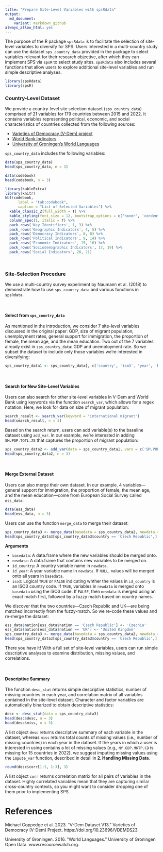 ```yaml
---
title: "Prepare Site-Level Variables with spsRdata"
output: 
  md_document:
    variant: markdown_github
always_allow_html: yes
---
```


The purpose of the R package `spsRdata` is to facilitate the selection of site-level variables to diversify for SPS. Users interested in a multi-country study can use the dataset `sps_country_data` provided in the package to select variables relevant for their research objective, after which they can implement SPS via `spsR` to select study sites. `spsRdata` also includes several functions that allow users to explore additional site-level variables and run simple descriptive analyses.

```r
library(spsRdata)
library(spsR)
```

### Country-Level Dataset

We provide a country-level site selection dataset (`sps_country_data`) comprised of 21 variables for 179 countries between 2015 and 2022. It contains variables representing political, economic, and social characteristics of countries collected from the following sources: 

* [Varieties of Democracy (V-Dem) project](https://v-dem.net/data/the-v-dem-dataset)
* [World Bank Indicators](https://datahelpdesk.worldbank.org/knowledgebase/articles/889392-about-the-indicators-api-documentation)
* [University of Groningen's World Languages](https://resourcewatch.org/data/explore/soc_071_world_languages?section=Discover&selectedCollection=&zoom=3&lat=0&lng=0&pitch=0&bearing=0&basemap=dark&labels=light&layers=%255B%257B%2522dataset%2522%253A%252220662342-dcdd-4a42-9f58-bcc80217de71%2522%252C%2522opacity%2522%253A1%252C%2522layer%2522%253A%2522f2d76e6b-060d-4dc9-83ea-284bef6b2aae%2522%257D%255D&aoi=&page=1&sort=most-viewed&sortDirection=-1)

`sps_country_data` includes the following variables: 

```r
data(sps_country_data)
head(sps_country_data, n = 3)

data(codebook)
head(codebook, n = 3)
```

```r
library(kableExtra)
library(knitr)
kbl(codebook,
      label = "tab:codebook",
      caption = "List of Selected Variables") %>%
  kable_classic_2(full_width = T) %>%
  kable_styling(font_size = 12, bootstrap_options = c('hover', 'condensed')) %>%
  column_spec(1, italic = T) %>%
  pack_rows('Key Identifiers', 1, 3) %>%
  pack_rows('Geographic Indicators', 4, 5) %>%
  pack_rows('Democracy Indicators', 6, 8) %>%
  pack_rows('Political Indicators', 9, 14) %>%
  pack_rows('Economic Indicators', 15, 16) %>%
  pack_rows('Sociodemographic Indicators', 17, 19) %>%
  pack_rows('Social Indicators', 20, 21)
```

<br>


### Site-Selection Procedure 

We use a multi-country survey experiment by Naumann et al. (2018) to demonstrate how to use `sps_country_data` and various functions in `spsRdata`.

<br>


#### Select from `sps_country_data`

As mentioned in the introduction, we consider 7 site-level variables discussed in the original paper: GDP, size of migrant population, unemployment rates, general support for immigration, the proportion of female, the mean age, and the mean education. Two out of the 7 variables already exist in `sps_country_data`: GDP and unemployment rate. So we subset the dataset to include only those variables we're interested in diversifying:

```r
sps_country_data1 <- sps_country_data[, c('country', 'iso3', 'year', 'NY.GDP.MKTP.CD', 'SL.UEM.TOTL.ZS')]
```

<br>


#### Search for New Site-Level Variables

Users can also search for other site-level variables in V-Dem and World Bank using keywords via the function ``search_var``, which allows for a regex notation. Here, we look for data on size of migrant population:

```r
search_result <- search_var(keyword = 'international migrant')
head(search_result, n = 3)
```

Based on the search return, users can add variable(s) to the baseline dataset using ``add_var``. In our example, we're interested in adding `SM.POP.TOTL.ZS` that captures the proportion of migrant population:

```r
sps_country_data2 <- add_var(data = sps_country_data1, vars = c('SM.POP.TOTL.ZS'))
head(sps_country_data2, n = 3)
```

<br>


#### Merge External Dataset

Users can also merge their own dataset. In our example, 4 variables---general support for immigration, the proportion of female, the mean age, and the mean education---come from European Social Survey called `ess_data`:

```r
data(ess_data)
head(ess_data, n = 3)
```

Users can use the function ``merge_data`` to merge their dataset:

```r
sps_country_data3 <- merge_data(basedata = sps_country_data2, newdata = ess_data, id_country = 'nation')
head(sps_country_data3[sps_country_data3$country == 'Czech Republic',], n = 3)
```
**Arguments**

* `basedata`: A data.frame where the new variables should be merged onto. 
* `newdata`: A data.frame that contains new variables to be merged on.
* `id_country`: A country variable name in `newdata`.
* `id_year`: A year variable name in `newdata`. If `NULL`, values will be merged onto all years in `basedata`.
* `iso3`: Logical `TRUE` or `FALSE` indicating whther the values in `id_country` is an ISO3 country code. If `TRUE`, variables in `newdata` is merged onto `basedata` using the ISO3 code. If `FALSE`, then `newdata` is merged using an exact match first, followed by a fuzzy match based on country names. 

We discover that the two countries---Czech Republic and UK---are being matched incorrectly from the fuzzy-match. So we re-code these values and re-merge the dataset:

```r
ess_data$nation[ess_data$nation == 'Czech Republic'] <- 'Czechia'
ess_data$nation[ess_data$nation == 'UK'] <- 'United Kingdom'
sps_country_data3 <- merge_data(basedata = sps_country_data2, newdata = ess_data, id_country = 'nation')
head(sps_country_data3[sps_country_data3$country == 'Czech Republic',], n = 3)
```

<!-- Two additional columns are merged to the dataset: -->

<!-- * `cname_used`: the values of country names in the merging dataset (i.e., same as `countryvar`). -->
<!-- * `match`: tells you how each row was matched, either `exact` or `fuzzy`.  -->
There you have it! With a full set of site-level variables, users can run simple descriptive analyses to examine distribution, missing values, and correlations. 

<br>


#### Descriptive Summary

The function ``desc_stat`` returns simple descriptive statistics, number of missing countries in each year, and correlation matrix of all variables contained in the site-level dataset. Character and factor variables are automatically binarized to obtain descriptive statistics:

```r
desc <- desc_stat(data = sps_country_data3)
head(desc$desc, n = 3)
head(desc$miss, n = 3)
```
A list object `desc` returns descriptive summary of each variable in the dataset, whereas `miss` returns total counts of missing values (i.e., number of missing countries) in each year in the dataset. If the years in which a user is interested in using contains a lot of missing values (e.g., `NY.GDP.MKTP.CD` is missing for 15 countries in 2022), we suggest imputing missing values using the `impute_var` function, described in detail in **2. Handling Missing Data**.

```r
round(desc$corr[1:3, 1:3], 3)
```

A list object `corr` returns correlation matrix for all pairs of variables in the dataset. Highly correlated variables mean that they are capturing similar cross-country contexts, so you might want to consider dropping one of them prior to implementing SPS. 

# References

Michael Coppedge et al. 2023. “V-Dem Dataset V13.” Varieties of Democracy (V-Dem) Project. https://doi.org/10.23696/VDEMDS23.

University of Groningen. 2016. “World Languages.” University of Groningen Open Data. www.resourcewatch.org.
